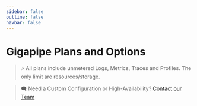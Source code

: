 ```yaml
---
sidebar: false
outline: false
navbar: false
---
```



# Gigapipe Plans and Options

> ⚡ All plans include unmetered Logs, Metrics, Traces and Profiles. The only limit are resources/storage.

<PricingCalculator />

> 🗨️ Need a Custom Configuration or High-Availability? [Contact our Team](https://docs.google.com/forms/d/e/1FAIpQLSeb_eMwgtpbOk0ejAVW7ihKAzkt0WKnLwCQFyHkIzl5DAU2ig/viewform)
